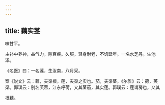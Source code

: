 ```yaml
---
---
---
```

title: 藕实茎
---



味甘平。

主补中养神，益气力，除百疾。久服，轻身耐老，不饥延年。一名水芝丹。生池泽。

《名医》曰：一名莲，生汝南，八月采。

案《说文》云：藕，夫渠根。莲，夫渠之实也。茄，夫渠茎。《尔雅》云：荷，芙渠。郭璞云：别名芙蓉，江东呼荷，又其茎茄，其实莲。郭璞云：莲谓房也，又其

根藕。